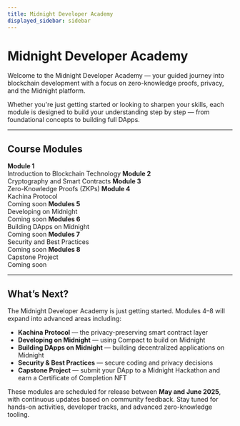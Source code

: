```yaml
---
title: Midnight Developer Academy
displayed_sidebar: sidebar
---
```



# Midnight Developer Academy

Welcome to the Midnight Developer Academy — your guided journey into blockchain development with a focus on zero-knowledge proofs, privacy, and the Midnight platform. 

Whether you're just getting started or looking to sharpen your skills, each module is designed to build your understanding step by step — from foundational concepts to building full DApps.

---

## Course Modules

<div className="module-grid">

<Link to="/academy/module-1" className="module-tile">
  <strong>Module 1</strong><br />
  Introduction to Blockchain Technology
</Link>

<Link to="/academy/module-2" className="module-tile">
  <strong>Module 2</strong><br />
  Cryptography and Smart Contracts
</Link>

<Link to="/academy/module-3" className="module-tile">
  <strong>Module 3</strong><br />
  Zero-Knowledge Proofs (ZKPs)
</Link>

<Link to="#" className="module-tile coming-soon" style={{ pointerEvents: 'none', opacity: 0.6 }}>
  <strong>Module 4</strong><br />
  Kachina Protocol<br />
  Coming soon
</Link>

<Link to="#" className="module-tile coming-soon" style={{ pointerEvents: 'none', opacity: 0.6 }}>
  <strong>Modules 5</strong><br />
  Developing on Midnight<br />
  Coming soon
</Link>

<Link to="#" className="module-tile coming-soon" style={{ pointerEvents: 'none', opacity: 0.6 }}>
  <strong>Modules 6</strong><br />
  Building DApps on Midnight<br />
  Coming soon
</Link>

<Link to="#" className="module-tile coming-soon" style={{ pointerEvents: 'none', opacity: 0.6 }}>
  <strong>Modules 7</strong><br />
  Security and Best Practices<br />
  Coming soon
</Link>

<Link to="#" className="module-tile coming-soon" style={{ pointerEvents: 'none', opacity: 0.6 }}>
  <strong>Modules 8</strong><br />
  Capstone Project<br />
  Coming soon
</Link>

</div>

---

## What’s Next?

The Midnight Developer Academy is just getting started. Modules 4–8 will expand into advanced areas including:

- **Kachina Protocol** — the privacy-preserving smart contract layer
- **Developing on Midnight** — using Compact to build on Midnight
- **Building DApps on Midnight** — building decentralized applications on Midnight
- **Security & Best Practices** — secure coding and privacy decisions
- **Capstone Project** — submit your DApp to a Midnight Hackathon and earn a Certificate of Completion NFT

These modules are scheduled for release between **May and June 2025**, with continuous updates based on community feedback. Stay tuned for hands-on activities, developer tracks, and advanced zero-knowledge tooling.

<style>
{`
  .module-grid {
    display: grid;
    grid-template-columns: repeat(4, 1fr);
    gap: 20px;
    margin-top: 20px;
  }

  .module-tile {
    background: var(--ifm-background-surface-color);
    color: var(--ifm-font-color-base);
    padding: 16px;
    border: 1px solid var(--ifm-color-emphasis-300);
    border-radius: 10px;
    text-decoration: none;
    transition: box-shadow 0.2s ease, border-color 0.2s ease;
    min-height: 120px;
  }

  .module-tile:hover {
    box-shadow: 0 4px 10px rgba(0,0,0,0.08);
    border-color: var(--ifm-color-primary);
  }

  .module-tile.coming-soon:hover {
    box-shadow: none;
    border-color: var(--ifm-color-emphasis-300);
    cursor: default;
  }

  @media (max-width: 1200px) {
    .module-grid {
      grid-template-columns: repeat(3, 1fr);
    }
  }

  @media (max-width: 900px) {
    .module-grid {
      grid-template-columns: repeat(2, 1fr);
    }
  }

  @media (max-width: 600px) {
    .module-grid {
      grid-template-columns: 1fr;
    }
  }
`}
</style>
